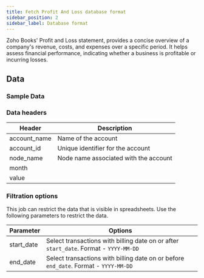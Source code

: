 ```yaml
---
title: Fetch Profit And Loss database format
sidebar_position: 2
sidebar_label: Database format
---
```


Zoho Books' Profit and Loss statement, provides a concise overview of a company's revenue, costs, and expenses over a specific period. It helps assess financial performance, indicating whether a business is profitable or incurring losses.

<AddJob
  template="gsheet_zoho_books_db_pnl"
/>


## Data

### Sample Data

<Gsheet
  src="https://docs.google.com/spreadsheets/d/1-gX-uq5YrTW-6gQJYM-mNXitEOfJLTiQCvPtV8CR1Yc/edit#gid=1851283076"
/>


### Data headers

| Header      | Description                               |
|-------------|-------------------------------------------|
| account_name | Name of the account                        |
| account_id   | Unique identifier for the account          |
| node_name    | Node name associated with the account      |
| month       |                                          |
| value       |   |


### Filtration options

This job can restrict the data that is visible in spreadsheets. Use the following parameters to restrict the data.

| Parameter | Options |
|----|----|
| start_date | Select transactions with billing date on or after `start_date`. Format - `YYYY-MM-DD` |
| end_date | Select transactions with billing date on or before `end_date`. Format - `YYYY-MM-DD` |


<!---
## Others

### Similar jobs

Similar sort of data can be achieved by using get accounting transaction job and filtering it by invoice type. 

### Reports that use this job

Here are some of the report templates that use this job: 
-->